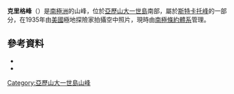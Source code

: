 {{coord|71|46|S|70|35|W|source:GNIS|display=title}}

'''克里格峰'''（{{lang-en|Krieger Peak}}）是[[南極洲|南極洲]]的山峰，位於[[亞歷山大一世島|亞歷山大一世島]]南部，屬於[[斯特卡托峰|斯特卡托峰]]的一部分，在1935年由[[美國|美國]]極地探險家拍攝空中照片，現時由[[南極條約體系|南極條約體系]]管理。

==參考資料==
*{{cite gnis | type = antarid | id = 8220| name = Krieger Peak | accessdate = 2013-05-17}}
*{{usgs-gazetteer|id=8220}}

{{DEFAULTSORT:Krieger Peak}}
[[Category:亞歷山大一世島山峰|Category:亞歷山大一世島山峰]]


{{AlexanderIsland-geo-stub}}